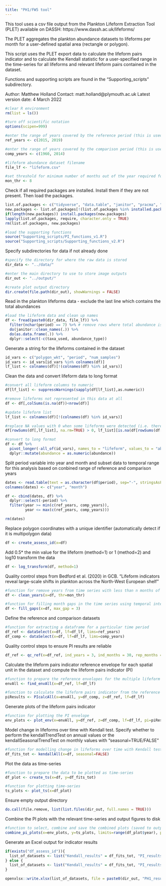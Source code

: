 ---
title: "PH1/FW5 tool"
---

This tool uses a csv file output from the Plankton Lifeform Extraction Tool (PLET) available on DASSH: https://www.dassh.ac.uk/lifeforms/

The PLET aggregates the plankton abundance datasets to lifeforms per month for a user-defined spatial area (rectangle or polygon). 

This script uses the PLET export data to calculate the lifeform pairs indicator and to calculate the Kendall statistic for a user-specified range in the time-series for all lifeforms and relevant lifeform pairs contained in the dataset.

Functions and supporting scripts are found in the "Supporting_scripts" subdirectory.

Author: Matthew Holland
Contact: matt.holland@plymouth.ac.uk
Latest version date: 4 March 2022
```{r}
#clear R environment
rm(list = ls()) 

#turn off scientific notation
options(scipen=999)

#enter the range of years covered by the reference period (this is used to define the reference envelope)
ref_years <- c(2015, 2019)

#enter the range of years covered by the comparison period (this is used to determine the comparison data)
comp_years <- c(1960, 2014)

#lifeform abundance dataset filename
file_lf <- "lifeform.csv"

#set threshold for minimum number of months out of the year required for an assessment area to be included
mon_thr <- 8
```
Check if all required packages are installed. Install them if they are not present. Then load the packages.
```{r, include=FALSE}
list.of.packages <- c("tidyverse", "data.table", "janitor", "pracma", "broom", "EnvStats", "gridExtra")
new.packages <- list.of.packages[!(list.of.packages %in% installed.packages()[,"Package"])]
if(length(new.packages)) install.packages(new.packages)
lapply(list.of.packages, require, character.only = TRUE)
rm(list.of.packages, new.packages)

#load the supporting functions
source("Supporting_scripts/PI_functions_v1.R")
source("Supporting_scripts/Supporting_functions_v2.R")
```
Specify subdirectories for data if not already done
```{r}
#specify the directory for where the raw data is stored
dir_data <- "../data/"

#enter the main directory to use to store image outputs
dir_out <- "../output/"

#create plot output directory
dir.create(file.path(dir_out), showWarnings = FALSE)
```
Read in the plankton lifeforms data - exclude the last line which contains the total abundances
```{r}
#load the lifeform data and clean up names
df <- fread(paste0(dir_data, file_lf)) %>%
  filter(nchar(period) == 7) %>% # remove rows where total abundance is summed
  do(janitor::clean_names(.)) %>%
  do(as.data.frame(.)) %>%
  dplyr::select(-c(taxa_used, abundance_type))
```
Generate a string for the lifeforms contained in the dataset
```{r}
id_vars <- c("polygon_wkt", "period", "num_samples")
id_vars <- id_vars[id_vars %in% colnames(df)]
lf_list <- colnames(df)[!(colnames(df) %in% id_vars)]
```
Clean the data and convert lifeform data to long format
```{r}
#convert all lifeform columns to numeric
df[lf_list] <- suppressWarnings(sapply(df[lf_list],as.numeric))

#remove lifeforms not represented in this data at all
df <- df[,colSums(is.na(df))<nrow(df)]

#update lifeform list
lf_list <- colnames(df)[!(colnames(df) %in% id_vars)]

#replace NA values with 0 when some lifeforms were detected (i.e. there was a real sample)
df[rowSums(df[,lf_list], na.rm=TRUE) > 0, lf_list][is.na(df[rowSums(df[,lf_list], na.rm=TRUE) > 0, lf_list])] <- 0

#convert to long format
df <- df %>%
  pivot_longer(-all_of(id_vars), names_to = "lifeform", values_to = "abundance") %>%
  dplyr::mutate(abundance = as.numeric(abundance))
```
Split period variable into year and month and subset data to temporal range for this analysis based on conbined range of reference and comparison years
```{r}
dates <- read.table(text = as.character(df$period), sep="-", stringsAsFactors=FALSE)
colnames(dates) <- c("year", "month")

df <- cbind(dates, df) %>%
  dplyr::select(-period) %>%
  filter(year >= min(c(ref_years, comp_years)),
         year <= max(c(ref_years, comp_years)))

rm(dates)
```
Replace polygon coordinates with a unique identifier (automatically detect if it is multipolygon data)
```{r}
df <- create_assess_id(x=df)
```
Add 0.5* the min value for the lifeform (method=1) or 1 (method=2) and log10 transform the data
```{r}
df <- log_transform(df, method=1)
```
Quality control steps from Bedford et al. (2020) in GCB. "Lifeform indicators reveal large-scale shifts in plankton across the North-West European shelf"
```{r}
#function for remove years from time series with less than n months of interpolated data and determine proportion of years removed
df <- clean_years(x=df, thr=mon_thr)

#function for filling month gaps in the time series using temporal interpolation with a max gap of 3 months as default
df <- fill_gaps(x=df, max_gap = 3)
```
Define the reference and comparison datasets
```{r}
#function for extracting a dataframe for a particular time period
df_ref <- dataSelect(x=df, lf=df_lf, lims=ref_years)
df_comp <- dataSelect(x=df, lf=df_lf, lims=comp_years)
```
Quality control steps to ensure PI results are reliable
```{r}
df_ref <- qc_ref(x=df_ref, ind_years = 3, ind_months = 30, rep_months = 2)
```
Calculate the lifeform pairs indicator reference envelope for each spatial unit in the dataset and compute the lifeform pairs indicator (PI)
```{r}
#function to prepare the reference envelopes for the multiple lifeform pairs comparisons
envAll <- find_envAll(x=df_ref, lf=df_lf)

#function to calculate the lifeform pairs indicator from the reference envelopes and comparison data
piResults <- PIcalcAll(x=envAll, y=df_comp, z=df_ref, lf=df_lf)
```
Generate plots of the lifeform pairs indicator
```{r}
#function for plotting the PI envelope
env_plots <- plot_env(x=envAll, y=df_ref, z=df_comp, lf=df_lf, pi=piResults)
```
Model change in lifeforms over time with Kendall test. Specify whether to perform the kendallTrendTest on annual values or the kendallSeasonalTrendTest on monthly values with "seasonal=TRUE/FALSE"
```{r}
#function for modelling change in lifeforms over time with Kendall test
df_fits_tot <- kendallAll(x=df, seasonal=FALSE)
```
Plot the data as time-series
```{r}
#function to prepare the data to be plotted as time-series
df_plot <- create_ts(x=df, y=df_fits_tot)

#function for plotting time-series
ts_plots <- plot_ts(x=df_plot)
```
Ensure empty output directory
```{r, include=FALSE}
do.call(file.remove, list(list.files(dir_out, full.names = TRUE)))
```
Combine the PI plots with the relevant time-series and output figures to disk
```{r, include=FALSE}
#function to select, combine and save the combined plots (saved to output subdirectory)
combine_pi_plots(x=env_plots, y=ts_plots, limits=range(df_plot$year), path=dir_out)
```
Generate an Excel output for indicator results
```{r}
if(exists("df_assess_id")){
  list_of_datasets <- list("Kendall_results" = df_fits_tot, "PI_results" = piResults, "Assessment_ids" = df_assess_id)
} else {
  list_of_datasets <- list("Kendall_results" = df_fits_tot, "PI_results" = piResults)
}

openxlsx::write.xlsx(list_of_datasets, file = paste0(dir_out, "PH1_results", ".xlsx"), overwrite = TRUE)
```











